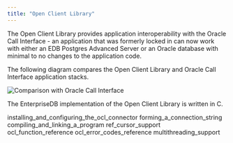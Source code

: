 ```yaml
---
title: "Open Client Library"
---
```


<div id="open_client_library" class="registered_link"></div>


The Open Client Library provides application interoperability with the Oracle Call Interface - an application that was formerly locked in can now work with either an EDB Postgres Advanced Server or an Oracle database with minimal to no changes to the application code.

The following diagram compares the Open Client Library and Oracle Call Interface application stacks.

![*Comparison with Oracle Call Interface*](../../../../../../../../../../../../../../images/oracle_call_interface.png)

The EnterpriseDB implementation of the Open Client Library is written in C.

<div class="toctree" data-maxdepth="3">

installing_and_configuring_the_ocl_connector forming_a_connection_string compiling_and_linking_a_program ref_cursor_support ocl_function_reference ocl_error_codes_reference multithreading_support

</div>
